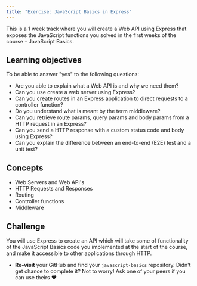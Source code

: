 ```yaml
---
title: "Exercise: JavaScript Basics in Express"
---
```


This is a 1 week track where you will create a Web API using Express that exposes the JavaScript functions you solved in the first weeks of the course - JavaScript Basics.

## Learning objectives

To be able to answer "yes" to the following questions:

- Are you able to explain what a Web API is and why we need them?
- Can you use create a web server using Express?
- Can you create routes in an Express application to direct requests to a controller function?
- Do you understand what is meant by the term middleware?
- Can you retrieve route params, query params and body params from a HTTP request in an Express?
- Can you send a HTTP response with a custom status code and body using Express?
- Can you explain the difference between an end-to-end (E2E) test and a unit test?

## Concepts

- Web Servers and Web API's
- HTTP Requests and Responses
- Routing
- Controller functions
- Middleware

## Challenge

You will use Express to create an API which will take some of functionality of the JavaScript Basics code you implemented at the start of the course, and make it accessible to other applications through HTTP.

- **Re-visit** your GitHub and find your `javascript-basics` repository. Didn't get chance to complete it? Not to worry! Ask one of your peers if you can use theirs :heart: